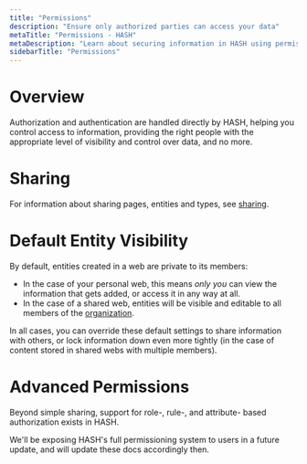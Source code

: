 ```yaml
---
title: "Permissions"
description: "Ensure only authorized parties can access your data"
metaTitle: "Permissions - HASH"
metaDescription: "Learn about securing information in HASH using permissions, and ensure that only those with authorization can access your data"
sidebarTitle: "Permissions"
---
```


# Overview

Authorization and authentication are handled directly by HASH, helping you control access to information, providing the right people with the appropriate level of visibility and control over data, and no more.

# Sharing

For information about sharing pages, entities and types, see [sharing](/guide/sharing).

# Default Entity Visibility

By default, entities created in a web are private to its members:

- In the case of your personal web, this means _only you_ can view the information that gets added, or access it in any way at all.
- In the case of a shared web, entities will be visible and editable to all members of the [organization](/guide/webs/orgs).

In all cases, you can override these default settings to share information with others, or lock information down even more tightly (in the case of content stored in shared webs with multiple members).

# Advanced Permissions

Beyond simple sharing, support for role-, rule-, and attribute- based authorization exists in HASH.

<Callout style="information" type="coming-soon">
  We'll be exposing HASH's full permissioning system to users in a future update, and will
  update these docs accordingly then.
</Callout>